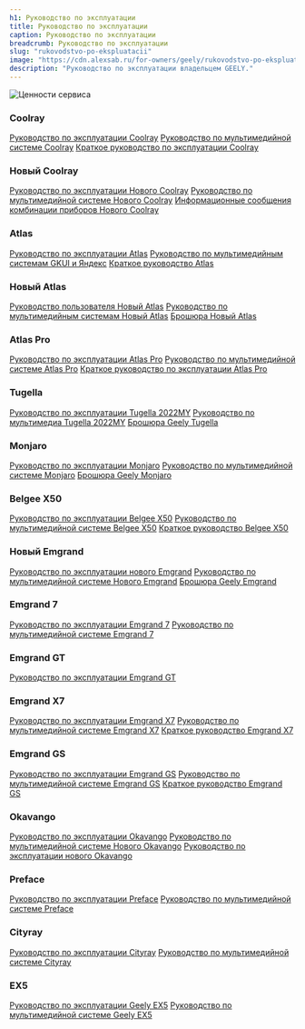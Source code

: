 ```yaml
---
h1: Руководство по эксплуатации
title: Руководство по эксплуатации
caption: Руководство по эксплуатации
breadcrumb: Руководство по эксплуатации
slug: "rukovodstvo-po-ekspluatacii"
image: "https://cdn.alexsab.ru/for-owners/geely/rukovodstvo-po-ekspluatacii/thumb.webp"
description: "Руководство по эксплуатации владельцем GEELY."
---
```




<picture>
	<source media="(min-width: 942px)" srcset="https://cdn.alexsab.ru/for-owners/geely/rukovodstvo-po-ekspluatacii/banner.webp" />
	<source media="(min-width: 320px)" srcset="https://cdn.alexsab.ru/for-owners/geely/rukovodstvo-po-ekspluatacii/thumb.webp" />
	<img src="https://cdn.alexsab.ru/for-owners/geely/rukovodstvo-po-ekspluatacii/banner.webp" class="w-full mb-12" alt="Ценности сервиса" />
</picture>

### Coolray
<div class="inline-flex flex-col flex-wrap gap-4 justify-center mb-14">
	<a class="btn gray !px-4 !py-1 !text-white !no-underline !text-base !mb-0 w-fit" target="_blank" href="https://cdn.alexsab.ru/manuals/geely/Руководство по эксплуатации Coolray_10753073278544201196.pdf">Руководство по эксплуатации Coolray</a>
	<a class="btn gray !px-4 !py-1 !text-white !no-underline !text-base !mb-0 w-fit" target="_blank" href="https://cdn.alexsab.ru/manuals/geely/Руководство по мультимедийной системе Coolray_4956159201117826655.pdf">Руководство по мультимедийной системе Coolray</a>
	<a class="btn gray !px-4 !py-1 !text-white !no-underline !text-base !mb-0 w-fit" target="_blank" href="https://cdn.alexsab.ru/manuals/geely/Краткое руководство Coolray_4707678003222827637.pdf">Краткое руководство по эксплуатации Coolray</a>
</div>

### Новый Coolray
<div class="inline-flex flex-col flex-wrap gap-4 justify-center mb-14">
	<a class="btn gray !px-4 !py-1 !text-white !no-underline !text-base !mb-0 w-fit" target="_blank" href="https://cdn.alexsab.ru/manuals/geely/Руководство по эксплуатации нового Geely Coolray_4951577529704929761.pdf">Руководство по эксплуатации Нового Coolray</a>
	<a class="btn gray !px-4 !py-1 !text-white !no-underline !text-base !mb-0 w-fit" target="_blank" href="https://cdn.alexsab.ru/manuals/geely/Руководство по мультимедийной системе нового Geely Coolray_4698646530728684342.pdf">Руководство по мультимедийной системе Нового Coolray</a>
	<a class="btn gray !px-4 !py-1 !text-white !no-underline !text-base !mb-0 w-fit" target="_blank" href="https://cdn.alexsab.ru/manuals/geely/Информационные сообщения комбинации приборов нового Geely Coolray_17066645704902569065.pdf">Информационные сообщения комбинации приборов Нового Coolray</a>
</div>

### Atlas
<div class="inline-flex flex-col flex-wrap gap-4 justify-center mb-10">
	<a class="btn gray !px-4 !py-1 !text-white !no-underline !text-base !mb-0 w-fit" target="_blank" href="https://cdn.alexsab.ru/manuals/geely/Руководство по эксплуатации Atlas_998475366923665942.pdf">Руководство по эксплуатации Atlas</a>
	<a class="btn gray !px-4 !py-1 !text-white !no-underline !text-base !mb-0 w-fit" target="_blank" href="https://cdn.alexsab.ru/manuals/geely/Руководство по мультимедийным системам GKUI и Яндекс_2121709203996243600.pdf">Руководство по мультимедийным системам GKUI и Яндекс</a>
	<a class="btn gray !px-4 !py-1 !text-white !no-underline !text-base !mb-0 w-fit" target="_blank" href="https://cdn.alexsab.ru/manuals/geely/Краткое руководство Atlas_5419207660116329854.pdf">Краткое руководство Atlas</a>
</div>

### Новый Atlas
<div class="inline-flex flex-col flex-wrap gap-4 justify-center mb-10">
	<a class="btn gray !px-4 !py-1 !text-white !no-underline !text-base !mb-0 w-fit" target="_blank" href="https://cdn.alexsab.ru/manuals/geely/Руководство пользователя New Atlas_7165857293788864694.pdf">Руководство пользователя Новый Atlas</a>
	<a class="btn gray !px-4 !py-1 !text-white !no-underline !text-base !mb-0 w-fit" target="_blank" href="https://cdn.alexsab.ru/manuals/geely/Руководство по мультимедийным системам New Atlas_17167258747788361825.pdf">Руководство по мультимедийным системам Новый Atlas</a>
	<a class="btn gray !px-4 !py-1 !text-white !no-underline !text-base !mb-0 w-fit" target="_blank" href="https://cdn.alexsab.ru/manuals/geely/Брошюра GeelyAtlas 4WD_14085579019240667596.pdf">Брошюра Новый Atlas</a>
</div>

### Atlas Pro
<div class="inline-flex flex-col flex-wrap gap-4 justify-center mb-10">
	<a class="btn gray !px-4 !py-1 !text-white !no-underline !text-base !mb-0 w-fit" target="_blank" href="https://cdn.alexsab.ru/manuals/geely/Руководство по эксплуатации Atlas Pro_11455859537441653433.pdf">Руководство по эксплуатации Atlas Pro</a>
	<a class="btn gray !px-4 !py-1 !text-white !no-underline !text-base !mb-0 w-fit" target="_blank" href="https://cdn.alexsab.ru/manuals/geely/Руководство по мультимедийной системе Atlas Pro_12658233515953902251.pdf">Руководство по мультимедийной системе Atlas Pro</a>
	<a class="btn gray !px-4 !py-1 !text-white !no-underline !text-base !mb-0 w-fit" target="_blank" href="https://cdn.alexsab.ru/manuals/geely/Краткое руководство Atlas Pro_7201947307400012896.pdf">Краткое руководство по эксплуатации Atlas Pro</a>
</div>

### Tugella
<div class="inline-flex flex-col flex-wrap gap-4 justify-center mb-10">
	<a class="btn gray !px-4 !py-1 !text-white !no-underline !text-base !mb-0 w-fit" target="_blank" href="https://cdn.alexsab.ru/manuals/geely/Руководство по эксплуатации_Tugella 2022MY_13.01_10122560857929584641.pdf">Руководство по эксплуатации Tugella 2022MY</a>
	<a class="btn gray !px-4 !py-1 !text-white !no-underline !text-base !mb-0 w-fit" target="_blank" href="https://cdn.alexsab.ru/manuals/geely/Руководство по мультимедиа Tugella 2022MY_7758832720369837223.pdf">Руководство по мультимедиа Tugella 2022MY</a>
	<a class="btn gray !px-4 !py-1 !text-white !no-underline !text-base !mb-0 w-fit" target="_blank" href="https://cdn.alexsab.ru/manuals/geely/Geely_Tugella_Brochure_11996440348279413041.pdf">Брошюра Geely Tugella</a>
</div>

### Monjaro
<div class="inline-flex flex-col flex-wrap gap-4 justify-center mb-10">
	<a class="btn gray !px-4 !py-1 !text-white !no-underline !text-base !mb-0 w-fit" target="_blank" href="https://cdn.alexsab.ru/manuals/geely/Руководство по эксплуатации Monjaro_13067049614630638443.pdf">Руководство по эксплуатации Monjaro</a>
	<a class="btn gray !px-4 !py-1 !text-white !no-underline !text-base !mb-0 w-fit" target="_blank" href="https://cdn.alexsab.ru/manuals/geely/Руководство по мультимедийной системе Monjaro_5283830170798094342.pdf">Руководство по мультимедийной системе Monjaro</a>
	<a class="btn gray !px-4 !py-1 !text-white !no-underline !text-base !mb-0 w-fit" target="_blank" href="https://cdn.alexsab.ru/manuals/geely/Geely_Monjaro_Brochure_16576203389088138008.pdf">Брошюра Geely Monjaro</a>
</div>

### Belgee X50
<div class="inline-flex flex-col flex-wrap gap-4 justify-center mb-10">
	<a class="btn gray !px-4 !py-1 !text-white !no-underline !text-base !mb-0 w-fit" target="_blank" href="https://cdn.alexsab.ru/manuals/geely/Руководство по эксплуатации Belgee X50_11530495898635442824.pdf">Руководство по эксплуатации Belgee X50</a>
	<a class="btn gray !px-4 !py-1 !text-white !no-underline !text-base !mb-0 w-fit" target="_blank" href="https://cdn.alexsab.ru/manuals/geely/Руководство по мультимедийной системе Belgee X50_4282978404259585070.pdf">Руководство по мультимедийной системе Belgee X50</a>
	<a class="btn gray !px-4 !py-1 !text-white !no-underline !text-base !mb-0 w-fit" target="_blank" href="https://cdn.alexsab.ru/manuals/geely/Краткое руководство Belgee X50_15132110144276758760.pdf">Краткое руководство Belgee X50</a>
</div>

### Новый Emgrand
<div class="inline-flex flex-col flex-wrap gap-4 justify-center mb-10">
	<a class="btn gray !px-4 !py-1 !text-white !no-underline !text-base !mb-0 w-fit" target="_blank" href="https://cdn.alexsab.ru/manuals/geely/Руководство по эксплуатации нового Emgrand_15592777710587705395.pdf">Руководство по эксплуатации нового Emgrand</a>
	<a class="btn gray !px-4 !py-1 !text-white !no-underline !text-base !mb-0 w-fit" target="_blank" href="https://cdn.alexsab.ru/manuals/geely/Руководство по мультимедийной системе нового Geely Emgrand_9221881657149822343.pdf">Руководство по мультимедийной системе Нового Emgrand</a>
	<a class="btn gray !px-4 !py-1 !text-white !no-underline !text-base !mb-0 w-fit" target="_blank" href="https://cdn.alexsab.ru/manuals/geely/Geely_Emgrand_Brochure_6354246353362118175.pdf">Брошюра Geely Emgrand</a>
</div>

### Emgrand 7
<div class="inline-flex flex-col flex-wrap gap-4 justify-center mb-10">
	<a class="btn gray !px-4 !py-1 !text-white !no-underline !text-base !mb-0 w-fit" target="_blank" href="https://cdn.alexsab.ru/manuals/geely/Руководство по эксплуатации Emgrand 7_17929262311346613797.pdf">Руководство по эксплуатации Emgrand 7</a>
	<a class="btn gray !px-4 !py-1 !text-white !no-underline !text-base !mb-0 w-fit" target="_blank" href="https://cdn.alexsab.ru/manuals/geely/Руководство по мультимедийной системе Emgrand 7_5567342066157035446.pdf">Руководство по мультимедийной системе Emgrand 7</a>
</div>

### Emgrand GT
<div class="inline-flex flex-col flex-wrap gap-4 justify-center mb-10">
	<a class="btn gray !px-4 !py-1 !text-white !no-underline !text-base !mb-0 w-fit" target="_blank" href="https://cdn.alexsab.ru/manuals/geely/Руководство по эксплуатации Emgrand GT_2525548507125093083.pdf">Руководство по эксплуатации Emgrand GT</a>
</div>

### Emgrand X7
<div class="inline-flex flex-col flex-wrap gap-4 justify-center mb-10">
	<a class="btn gray !px-4 !py-1 !text-white !no-underline !text-base !mb-0 w-fit" target="_blank" href="https://cdn.alexsab.ru/manuals/geely/Руководство по эксплуатации Emgrand X7_7621221200223648733.pdf">Руководство по эксплуатации Emgrand X7</a>
	<a class="btn gray !px-4 !py-1 !text-white !no-underline !text-base !mb-0 w-fit" target="_blank" href="https://cdn.alexsab.ru/manuals/geely/Руководство по мультимедийной системе Emgrand X7_3968623811757435575.pdf">Руководство по мультимедийной системе Emgrand X7</a>
	<a class="btn gray !px-4 !py-1 !text-white !no-underline !text-base !mb-0 w-fit" target="_blank" href="https://cdn.alexsab.ru/manuals/geely/Краткое руководство Emgrand X7_12184030739094467769.pdf">Краткое руководство Emgrand X7</a>
</div>

### Emgrand GS
<div class="inline-flex flex-col flex-wrap gap-4 justify-center mb-10">
	<a class="btn gray !px-4 !py-1 !text-white !no-underline !text-base !mb-0 w-fit" target="_blank" href="https://cdn.alexsab.ru/manuals/geely/Руководство по эксплуатации Emgrand GS_3592591463935543049.pdf">Руководство по эксплуатации Emgrand GS</a>
	<a class="btn gray !px-4 !py-1 !text-white !no-underline !text-base !mb-0 w-fit" target="_blank" href="https://cdn.alexsab.ru/manuals/geely/Руководство по мультимедийной системе Emgrand GS_10853904853876031395.pdf">Руководство по мультимедийной системе Emgrand GS</a>
	<a class="btn gray !px-4 !py-1 !text-white !no-underline !text-base !mb-0 w-fit" target="_blank" href="https://cdn.alexsab.ru/manuals/geely/Краткое руководство Emgrand GS_5459026954741455771.pdf">Краткое руководство Emgrand GS</a>
</div>

### Okavango
<div class="inline-flex flex-col flex-wrap gap-4 justify-center mb-10">
	<a class="btn gray !px-4 !py-1 !text-white !no-underline !text-base !mb-0 w-fit" target="_blank" href="https://cdn.alexsab.ru/manuals/geely/Руководство по эксплуатации Okavango_3202162260514598013.pdf">Руководство по эксплуатации Okavango</a>
	<a class="btn gray !px-4 !py-1 !text-white !no-underline !text-base !mb-0 w-fit" target="_blank" href="https://cdn.alexsab.ru/manuals/geely/Руководство по мультимедийной системе Нового Okavango_16157525758095035921.pdf">Руководство по мультимедийной системе Нового Okavango</a>
	<a class="btn gray !px-4 !py-1 !text-white !no-underline !text-base !mb-0 w-fit" target="_blank" href="https://cdn.alexsab.ru/manuals/geely/Руководство по эксплуатации нового Okavango_4037310053224280096.pdf">Руководство по эксплуатации нового Okavango</a>
</div>

### Preface
<div class="inline-flex flex-col flex-wrap gap-4 justify-center mb-10">
	<a class="btn gray !px-4 !py-1 !text-white !no-underline !text-base !mb-0 w-fit" target="_blank" href="https://cdn.alexsab.ru/manuals/geely/Руководство по эксплуатации PREFACE-1_2582961080989468733.pdf">Руководство по эксплуатации Preface</a>
	<a class="btn gray !px-4 !py-1 !text-white !no-underline !text-base !mb-0 w-fit" target="_blank" href="https://cdn.alexsab.ru/manuals/geely/Руководство по мультимедийной системе PREFACE-1_16557673470652358360.pdf">Руководство по мультимедийной системе Preface</a>
</div>

### Cityray
<div class="inline-flex flex-col flex-wrap gap-4 justify-center mb-10">
	<a class="btn gray !px-4 !py-1 !text-white !no-underline !text-base !mb-0 w-fit" target="_blank" href="https://cdn.alexsab.ru/manuals/geely/Руководство по эксплуатации Cityray_5563753521114726935.pdf">Руководство по эксплуатации Cityray</a>
	<a class="btn gray !px-4 !py-1 !text-white !no-underline !text-base !mb-0 w-fit" target="_blank" href="https://cdn.alexsab.ru/manuals/geely/Руководство по мультимедийной системе Cityray_324538010061648974.pdf">Руководство по мультимедийной системе Cityray</a>
</div>

### EX5
<div class="inline-flex flex-col flex-wrap gap-4 justify-center mb-10">
	<a class="btn gray !px-4 !py-1 !text-white !no-underline !text-base !mb-0 w-fit" target="_blank" href="https://cdn.alexsab.ru/manuals/geely/Руководство по эксплуатации Geely EX5_1_10249405158372227113.pdf">Руководство по эксплуатации Geely EX5</a>
	<a class="btn gray !px-4 !py-1 !text-white !no-underline !text-base !mb-0 w-fit" target="_blank" href="https://cdn.alexsab.ru/manuals/geely/Руководство по мультимедийной системе Geely EX5_1_14690111510357466143.pdf">Руководство по мультимедийной системе Geely EX5</a>
</div>


<SpecialSalonsInfo dataFormName="Узнать подробнее. Руководство по эксплуатации" />